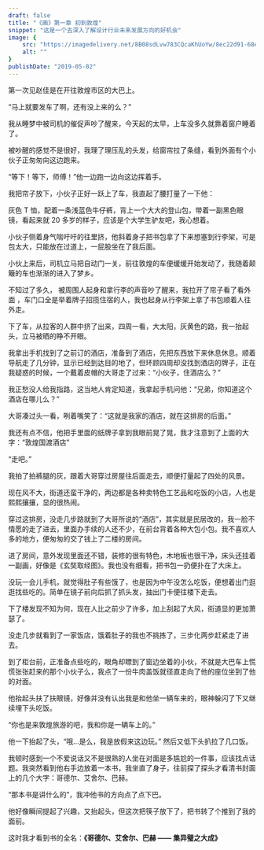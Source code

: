 ```yaml
---
draft: false
title: "《画》第一章 初到敦煌"
snippet: "这是一个去深入了解设计行业未来发展方向的好机会"
image: {
    src: "https://imagedelivery.net/8B08sdLvw783CQcaKhUoYw/8ec22d91-68e8-43ff-6aaa-793571bde300/public",
    alt: ""
}
publishDate: "2019-05-02"
---
```


第一次见赵佳是在开往敦煌市区的大巴上。

“马上就要发车了啊，还有没上来的么？”

我从睡梦中被司机的催促声吵了醒来，今天起的太早，上车没多久就靠着窗户睡着了。

被吵醒的感觉不是很好，我理了理压乱的头发，给窗帘拉了条缝，看到外面有个小伙子正匆匆向这边跑来。

“等下！等下，师傅！”他一边跑一边向这边挥着手。

我把帘子放下，小伙子正好一跃上了车，我直起了腰打量了一下他：

灰色 T 恤，配着一条浅蓝色牛仔裤，背上一个大大的登山包，带着一副黑色眼镜，看起来就 20 多岁的样子，应该是个大学生驴友吧，我心想着。

小伙子侧着身气喘吁吁的往里挤，他斜着身子把书包拿了下来想塞到行李架，可是包太大，只能放在过道上，一屁股坐在了我后面。

小伙上来后，司机立马把自动门一关，前往敦煌的车便缓缓开始发动了，我随着颠簸的车也渐渐的进入了梦乡。

不知过了多久， 被周围人起身和拿行李的声音吵了醒来，我拉开了帘子看了看外面 ，车门口全是举着牌子招揽住宿的人，我也起身从行李架上拿了书包顺着人往外走。

下了车，从拉客的人群中挤了出来，四周一看，大太阳，灰黄色的路，我一抬起头，立马被晒的睁不开眼。

我拿出手机找到了之前订的酒店，准备到了酒店，先把东西放下来休息休息。顺着导航走了几分钟，显示已经到达目的地了，但环顾四周却没找到酒店的牌子，正在我疑惑的时候，一个戴着皮帽的大哥走了过来：“小伙子，住酒店么？”

我正愁没人给我指路，这当地人肯定知道，我拿起手机问他：“兄弟，你知道这个酒店在哪儿么？”

大哥凑过头一看，咧着嘴笑了：“这就是我家的酒店，就在这排房的后面。”

我还有点不信，他把手里面的纸牌子拿到我眼前晃了晃，我才注意到了上面的大字：“敦煌国渡酒店”

“走吧。”

我拍了拍裤腿的灰，跟着大哥穿过房屋往后面走去，顺便打量起了四处的风景。

现在风不大，街道还蛮干净的，两边都是各种卖特色工艺品和吃饭的小店，人也是熙熙攘攘，显的很热闹。

穿过这排房，没走几步路就到了大哥所说的“酒店”，其实就是民居改的，我一脸不情愿的走了进去，里面办手续的人还不少，在前台背着各种大包小包。我不喜欢人多的地方，便匆匆的交了钱上了二楼的房间。

进了房间，意外发现里面还不错，装修的很有特色，木地板也很干净，床头还挂着一副画，好像是《玄奘取经图》。我也没有细看，把书包一扔便扑在了大床上。

没玩一会儿手机，就觉得肚子有些饿了，也是因为中午没怎么吃饭，便想着出门逛逛找些吃的。简单在镜子前向后抓了抓头发，抽出门卡便往楼下走去。

下了楼发现不知为何，现在人比之前少了许多，加上刮起了大风，街道显的更加萧瑟了。

没走几步就看到了一家饭店，饿着肚子的我也不挑拣了，三步化两步赶紧走了进去。

到了柜台前，正准备点些吃的，眼角却瞟到了窗边坐着的小伙，不就是大巴车上慌慌张张赶来的那个小伙子么，我点了一份牛肉盖饭就径直走向了他的座位坐到了他的对面。

他抬起头扶了扶眼镜，好像并没有认出我是和他坐一辆车来的，眼神躲闪了下又继续埋下头吃饭。

“你也是来敦煌旅游的吧，我和你是一辆车上的。”

他一下抬起了头，“哦...是么，我是放假来这边玩。” 然后又低下头扒拉了几口饭。

我顿时感到一个不爱说话又不是很熟的人坐在对面是多尴尬的一件事，应该找点话题。我突然看到他右手边放着一本书，我坐直了身子，往前探了探头才看清书封面上的几个大字：哥德尔、艾舍尔、巴赫。

“那本书是讲什么的”，我冲他书的方向点了点下巴。

他好像瞬间提起了兴趣，又抬起头，但这次把筷子放下了，把书转了个推到了我的面前。

这时我才看到书的全名：**《哥德尔、艾舍尔、巴赫 —— 集异璧之大成》**
